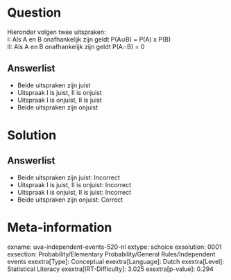 Question
========

Hieronder volgen twee uitspraken:\
I: Als A en B onafhankelijk zijn geldt P(A∪B) = P(A) x P(B)\
II: Als A en B onafhankelijk zijn geldt P(A∩B) = 0

Answerlist
----------

* Beide uitspraken zijn juist
* Uitspraak I is juist, II is onjuist
* Uitspraak I is onjuist, II is juist
* Beide uitspraken zijn onjuist

Solution
========

Answerlist
----------

* Beide uitspraken zijn juist: Incorrect
* Uitspraak I is juist, II is onjuist: Incorrect
* Uitspraak I is onjuist, II is juist: Incorrect
* Beide uitspraken zijn onjuist: Correct

Meta-information
================
exname: uva-independent-events-520-nl
extype: schoice
exsolution: 0001
exsection: Probability/Elementary Probability/General Rules/Independent events
exextra[Type]: Conceptual
exextra[Language]: Dutch
exextra[Level]: Statistical Literacy
exextra[IRT-Difficulty]: 3.025
exextra[p-value]: 0.294
